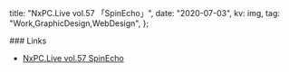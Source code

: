 
  title: "NxPC.Live vol.57 「SpinEcho」",
  date: "2020-07-03",
  kv: img,
  tag: "Work,GraphicDesign,WebDesign",
};

<TxtImage img={imgBack} alt="back" />

<Youtube url="https://www.youtube.com/embed/kzlyxzqvnMs" />
### Links

- [NxPC.Live vol.57 SpinEcho](https://nxpclab.info/vol.57/)
